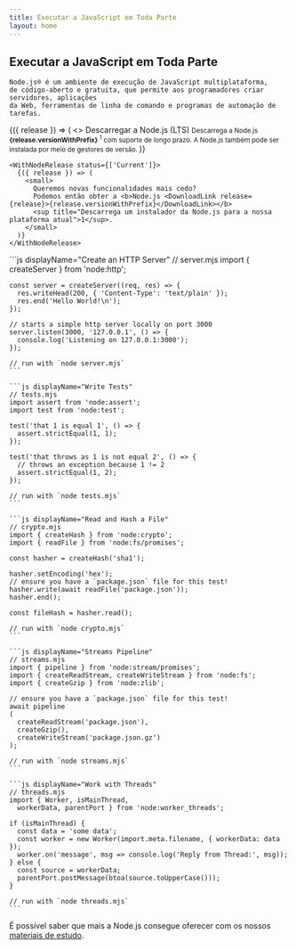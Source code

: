 ```yaml
---
title: Executar a JavaScript em Toda Parte
layout: home
---
```


<section>
  <WithBadgeGroup section="index" />

  <div>
    <h1 className="special">Executar a JavaScript em Toda Parte</h1>

    Node.js® é um ambiente de execução de JavaScript multiplataforma,
    de código-aberto e gratuita, que permite aos programadores criar servidores, aplicações
    da Web, ferramentas de linha de comando e programas de automação de tarefas.
  </div>

  <div>
    <WithNodeRelease status={['LTS']}>
      {({ release }) => (
        <>
          <DownloadButton release={release}>Descarregar a Node.js (LTS)</DownloadButton>
          <small>
            Descarrega a Node.js <b>{release.versionWithPrefix}</b>
            <sup title="Downloads a Node.js installer for your current platform">1</sup> com suporte de longo prazo.
            A Node.js também pode ser instalada por meio de <Link href="/download">gestores de versão</Link>.
          </small>
        </>
      )}
    </WithNodeRelease>

    <WithNodeRelease status={['Current']}>
      {({ release }) => (
        <small>
          Queremos novas funcionalidades mais cedo?
          Podemos então obter a <b>Node.js <DownloadLink release={release}>{release.versionWithPrefix}</DownloadLink></b>
          <sup title="Descarrega um instalador da Node.js para a nossa plataforma atual">1</sup>.
        </small>
      )}
    </WithNodeRelease>
  </div>
</section>

<section>
  <div>
    ```js displayName="Create an HTTP Server"
    // server.mjs
    import { createServer } from 'node:http';

    const server = createServer((req, res) => {
      res.writeHead(200, { 'Content-Type': 'text/plain' });
      res.end('Hello World!\n');
    });

    // starts a simple http server locally on port 3000
    server.listen(3000, '127.0.0.1', () => {
      console.log('Listening on 127.0.0.1:3000');
    });

    // run with `node server.mjs`
    ```

    ```js displayName="Write Tests"
    // tests.mjs
    import assert from 'node:assert';
    import test from 'node:test';

    test('that 1 is equal 1', () => {
      assert.strictEqual(1, 1);
    });

    test('that throws as 1 is not equal 2', () => {
      // throws an exception because 1 != 2
      assert.strictEqual(1, 2);
    });

    // run with `node tests.mjs`
    ```

    ```js displayName="Read and Hash a File"
    // crypto.mjs
    import { createHash } from 'node:crypto';
    import { readFile } from 'node:fs/promises';

    const hasher = createHash('sha1');

    hasher.setEncoding('hex');
    // ensure you have a `package.json` file for this test!
    hasher.write(await readFile('package.json'));
    hasher.end();

    const fileHash = hasher.read();

    // run with `node crypto.mjs`
    ```

    ```js displayName="Streams Pipeline"
    // streams.mjs
    import { pipeline } from 'node:stream/promises';
    import { createReadStream, createWriteStream } from 'node:fs';
    import { createGzip } from 'node:zlib';

    // ensure you have a `package.json` file for this test!
    await pipeline
    (
      createReadStream('package.json'),
      createGzip(),
      createWriteStream('package.json.gz')
    );

    // run with `node streams.mjs`
    ```

    ```js displayName="Work with Threads"
    // threads.mjs
    import { Worker, isMainThread,
      workerData, parentPort } from 'node:worker_threads';

    if (isMainThread) {
      const data = 'some data';
      const worker = new Worker(import.meta.filename, { workerData: data });
      worker.on('message', msg => console.log('Reply from Thread:', msg));
    } else {
      const source = workerData;
      parentPort.postMessage(btoa(source.toUpperCase()));
    }

    // run with `node threads.mjs`
    ```
  </div>

  É possível saber que mais a Node.js consegue oferecer com os nossos [materiais de estudo](/learn).
</section>
